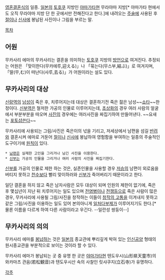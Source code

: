[[영혼결혼식]]의 일종.
[[일본]]의 [[토호쿠]] 지방인 [[야마가타현]] 무라야마 지방[* 야마가타 현에서도 오직 무라야마 지방 단 한 곳에서만 전해진다고 한다.]에 내려오는 [[주술]]에 사용된 후 [[절]]이나 [[신사]]에 봉납된 사진이나 그림을 부르는 말.

[[목차]]

== 어원 ==
무카사리 에마의 무카사리는 결혼을 의미하는 [[토호쿠]] 지방의 [[방언]]으로 여겨진다. 
추정되는 어원은 「맞이한다(무카에루,迎える)」나 「묶는다(무스부,結ぶ)」로 여겨지며, 「딸(무,む)이 떠난다(사루,去る)」가 어원이라는 설도 있다.

== 무카사리의 대상 ==
[[신랑]]역의 [[남성]]이 죽은 후, 치루어지는데 대상은 결혼하기전 죽은 젊은 남성~~[[쇼타]]~~한정이다.
[[신부]]역은 철저한 가공의 인물로 이루어지는데, [[초상화]]의 경우 여러 사람의 얼굴에서 부분부분을 따오며 [[사진]]의 경우에는 여러사진을 짜집기하여 만들어낸다. ~~요새는 [[포토샵]]쓴다~~

무카사리에 사용되는 그림/사진은 죽은이의 넋을 기리고, 저세상에서 남편을 섬길 [[반려]]와 결혼시켜 에마로 거둔어 [[절]]이나 [[신사]]에 봉납하여 영험함을 부여하는 일종의 주술적인 도구이기에 [[원칙]]이 있다.

 * [[남편]]은 실재한 고인을 그리거나 남긴 사진을 이용한다.
 * [[신부]]는 가공의 인물을 그리거나 여러 사람의 사진을 짜집기한다.

[[신부]]를 가공의 인물로 제한 하는 것은, 실존인물을 사용할 경우 [[저승]]의 남편이 외로움을 버티지 못하고 [[천수]]보다 빨리 맞이하러와 [[신부]]가 죽어버리기 때문이라고 한다.

일단 결혼을 하지 않고 죽은 남자사람은 모두 대상이 되며 인원의 제한이 없기에, 죽은 후 몇십년이 지난 뒤 치루어지는 일도 있으며 [[전염병]]이나 [[전쟁]]등으로 죽은 사람이 많은 경우, 무카사리에 사용될 그림/사진을 창작하는 이들이 [[창작의 고통]]을 이겨내지 못하고 같은 그림/사진을 이용하는 일도 있어 본의아니게 [[일처다부제]]가 이루어지기도 한다.[* 물론 이름을 다르게 하여 다른 사람이라고 우긴다. --일란성 쌍둥이--]

== 무카사리의 의의 ==
무카사리 에마를 [[봉납]]하는 것은 [[일본]]의 종교관에 뿌리깊게 박혀 있는 [[인신공양]] 형태의 원시종교관을 부분적으로 보이는 것이라 할 수 있다.

무카사리 에마가 봉납되는 곳 중 유명 한 곳은 [[야마가타현]] 텐도우시(山形県天童市)의 와카마츠 관음(若松観音)과 텐도우시산 속의 사찰인 릿샤쿠지(立石寺)가 유명하다.

[[각주]]
